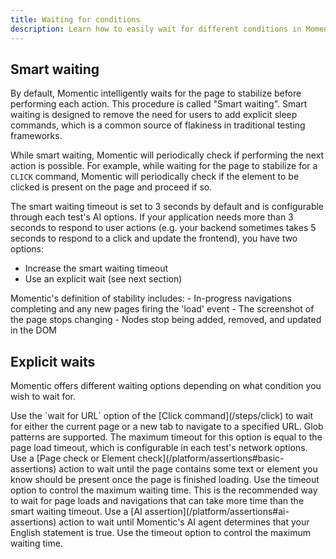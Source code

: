 ```yaml
---
title: Waiting for conditions
description: Learn how to easily wait for different conditions in Momentic.
---
```


## Smart waiting
By default, Momentic intelligently waits for the page to stabilize before performing each action. This procedure is called "Smart waiting". Smart waiting is designed to remove the need for users to add explicit sleep commands, which is a common source of flakiness in traditional testing frameworks.

While smart waiting, Momentic will periodically check if performing the next action is possible. For example, while waiting for the page to stabilize for a `CLICK` command, Momentic will periodically check if the element to be clicked is present on the page and proceed if so.

The smart waiting timeout is set to 3 seconds by default and is configurable through each test's AI options. If your application needs more than 3 seconds to respond to user actions (e.g. your backend sometimes takes 5 seconds to respond to a click and update the frontend), you have two options:
- Increase the smart waiting timeout
- Use an explicit wait (see next section)


<Accordion title='Technical details: what defines "stability"'>
Momentic's definition of stability includes:
- In-progress navigations completing and any new pages firing the 'load' event
- The screenshot of the page stops changing
- Nodes stop being added, removed, and updated in the DOM
</Accordion>

## Explicit waits
Momentic offers different waiting options depending on what condition you wish to wait for.

<CardGroup cols={1}>
  <Card title="URL change (after click action only)">
    Use the `wait for URL` option of the [Click command](/steps/click) to wait for either the current page or a new tab to navigate to a specified URL.
    Glob patterns are supported. The maximum timeout for this option is equal to the page load timeout, which is configurable in each test's network options.
  </Card>
  <Card title="Page content change">
    Use a [Page check or Element check](/platform/assertions#basic-assertions) action to wait until the page contains some text or element you know should be present once the page is finished loading. Use the timeout option to control the maximum waiting time. This is the recommended way to wait for page loads and navigations that can take more time than the smart waiting timeout.
  </Card>
  <Card title="Arbitrary condition">
    Use a [AI assertion](/platform/assertions#ai-assertions) action to wait until Momentic's AI agent determines that your English statement is true. Use the timeout option to control the maximum waiting time.
  </Card>
</CardGroup>



